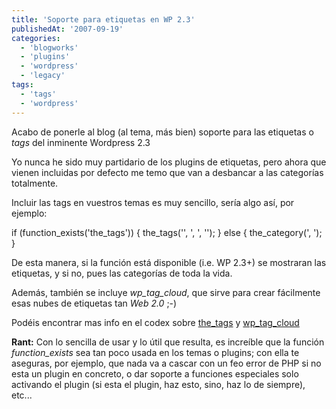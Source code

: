 ```yaml
---
title: 'Soporte para etiquetas en WP 2.3'
publishedAt: '2007-09-19'
categories:
  - 'blogworks'
  - 'plugins'
  - 'wordpress'
  - 'legacy'
tags:
  - 'tags'
  - 'wordpress'
---
```


Acabo de ponerle al blog (al tema, más bien) soporte para las etiquetas o _tags_ del inminente Wordpress 2.3

Yo nunca he sido muy partidario de los plugins de etiquetas, pero ahora que vienen incluidas por defecto me temo que van a desbancar a las categorías totalmente.

Incluir las tags en vuestros temas es muy sencillo, sería algo así, por ejemplo:

if (function_exists('the_tags')) { the_tags('', ', ', ''); } else { the_category(', '); }

De esta manera, si la función está disponible (i.e. WP 2.3+) se mostraran las etiquetas, y si no, pues las categorías de toda la vida.

Además, también se incluye _wp_tag_cloud_, que sirve para crear fácilmente esas nubes de etiquetas tan _Web 2.0_ ;-)

Podéis encontrar mas info en el codex sobre [the_tags](http://codex.wordpress.org/Template_Tags/the_tags) y [wp_tag_cloud](http://codex.wordpress.org/Template_Tags/wp_tag_cloud)

**Rant:** Con lo sencilla de usar y lo útil que resulta, es increíble que la función _function_exists_ sea tan poco usada en los temas o plugins; con ella te aseguras, por ejemplo, que nada va a cascar con un feo error de PHP si no esta un plugin en concreto, o dar soporte a funciones especiales solo activando el plugin (si esta el plugin, haz esto, sino, haz lo de siempre), etc...
